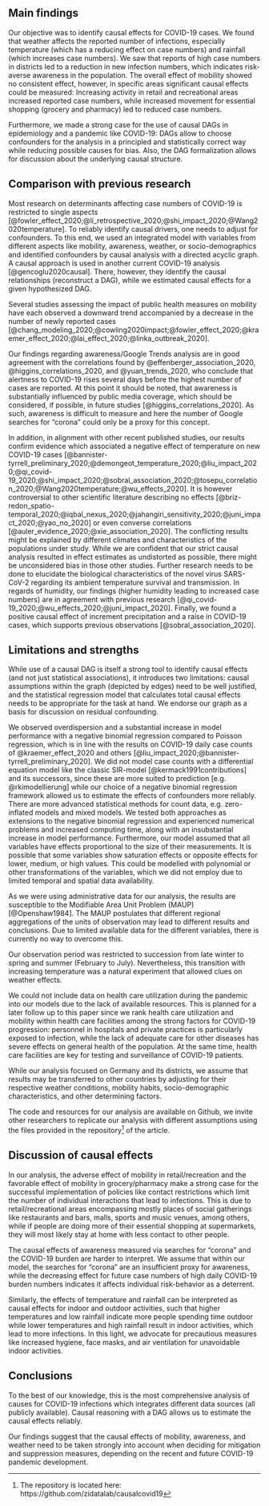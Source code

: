 ## Main findings

Our objective was to identify causal effects for COVID-19 cases. We found that weather affects the reported number of infections, especially temperature (which has a reducing effect on case numbers) and rainfall (which increases case numbers). We saw that reports of high case numbers in districts led to a reduction in new infection numbers, which indicates risk-averse awareness in the population. The overall effect of mobility showed no consistent effect, however, in specific areas significant causal effects could be measured: Increasing activity in retail and recreational areas increased reported case numbers, while increased movement for essential shopping (grocery and pharmacy) led to reduced case numbers.

Furthermore, we made a strong case for the use of causal DAGs in epidemiology and a pandemic like COVID-19: DAGs allow to choose confounders for the analysis in a principled and statistically correct way while reducing possible causes for bias. Also, the DAG formalization allows for discussion about the underlying causal structure.

## Comparison with previous research

Most research on determinants affecting case numbers of COVID-19 is restricted to single aspects [@fowler_effect_2020;@li_retrospective_2020;@shi_impact_2020;@Wang2020temperature]. To reliably identify causal drivers, one needs to adjust for confounders. To this end, we used an integrated model with variables from different aspects like mobility, awareness, weather, or socio-demographics and identified confounders by causal analysis with a directed acyclic graph. A causal approach is used in another current COVID-19 analysis [@gencoglu2020causal]. There, however, they identify the causal relationships (reconstruct a DAG), while we estimated causal effects for a given hypothesized DAG.

Several studies assessing the impact of public health measures on mobility have each observed a downward trend accompanied by a decrease in the number of newly reported cases [@chang_modeling_2020;@cowling2020impact;@fowler_effect_2020;@kraemer_effect_2020;@lai_effect_2020;@linka_outbreak_2020].

Our findings regarding awareness/Google Trends analysis are in good agreement with the correlations found by @effenberger_association_2020, @higgins_correlations_2020, and @yuan_trends_2020, who conclude that alertness to COVID-19 rises several days before the highest number of cases are reported. At this point it should be noted, that awareness is substantially influenced by public media coverage, which should be considered, if possible, in future studies [@higgins_correlations_2020]. As such, awareness is difficult to measure and here the number of Google searches for "corona" could only be a proxy for this concept.

In addition, in alignment with other recent published studies, our results confirm evidence which associated a negative effect of temperature on new COVID-19 cases [@bannister-tyrrell_preliminary_2020;@demongeot_temperature_2020;@liu_impact_2020;@qi_covid-19_2020;@shi_impact_2020;@sobral_association_2020;@tosepu_correlation_2020;@Wang2020temperature;@wu_effects_2020]. It is however controversial to other scientific literature describing no effects [@briz-redon_spatio-temporal_2020;@iqbal_nexus_2020;@jahangiri_sensitivity_2020;@juni_impact_2020;@yao_no_2020] or even converse correlations [@auler_evidence_2020;@xie_association_2020]. The conflicting results might be explained by different climates and characteristics of the populations under study. While we are confident that our strict causal analysis resulted in effect estimates as undistorted as possible, there might be unconsidered bias in those other studies. Further research needs to be done to elucidate the biological characteristics of the novel virus SARS-CoV-2 regarding its ambient temperature survival and transmission. In regards of humidity, our findings (higher humidity leading to increased case numbers) are in agreement with previous research [@qi_covid-19_2020;@wu_effects_2020;@juni_impact_2020]. Finally, we found a positive causal effect of increment precipitation and a raise in COVID-19 cases, which supports previous observations [@sobral_association_2020].

## Limitations and strengths

While use of a causal DAG is itself a strong tool to identify causal effects (and not just statistical associations), it introduces two limitations: causal assumptions within the graph (depicted by edges) need to be well justified, and the statistical regression model that calculates total causal effects needs to be appropriate for the task at hand. We endorse our graph as a basis for discussion on residual confounding.

We observed overdispersion and a substantial increase in model performance with a negative binomial regression compared to Poisson regression, which is in line with the results on COVID-19 daily case counts of @kraemer_effect_2020 and others [@liu_impact_2020;@bannister-tyrrell_preliminary_2020]. We did not model case counts with a differential equation model like the classic SIR-model [@kermack1991contributions] and its successors, since these are more suited to prediction [e.g. @rkimodellierung] while our choice of a negative binomial regression framework allowed us to estimate the effects of confounders more reliably. There are more advanced statistical methods for count data, e.g. zero-inflated models and mixed models. We tested both approaches as extensions to the negative binomial regression and experienced numerical problems and increased computing time, along with an insubstantial increase in model performance. Furthermore, our model assumed that all variables have effects proportional to the size of their measurements. It is possible that some variables show saturation effects or opposite effects for lower, medium, or high values. This could be modelled with polynomial or other transformations of the variables, which we did not employ due to limited temporal and spatial data availability.

As we were using administrative data for our analysis, the results are susceptible to the Modifiable Area Unit Problem (MAUP) [@Openshaw1984]. The MAUP postulates that different regional aggregations of the units of observation may lead to different results and conclusions. Due to limited available data for the different variables, there is currently no way to overcome this. 

Our observation period was restricted to succession from late winter to spring and summer (February to July). Nevertheless, this transition with increasing temperature was a natural experiment that allowed clues on weather effects.

We could not include data on health care utilization during the pandemic into our models due to the lack of available resources. This is planned for a later follow up to this paper since we rank health care utilization and mobility within health care facilities among the strong factors for COVID-19 progression: personnel in hospitals and private practices is particularly exposed to infection, while the lack of adequate care for other diseases has severe effects on general health of the population. At the same time, health care facilities are key for testing and surveillance of COVID-19 patients.

While our analysis focused on Germany and its districts, we assume that results may be transferred to other countries by adjusting for their respective weather conditions, mobility habits, socio-demographic characteristics, and other determining factors.

The code and resources for our analysis are available on Github, we invite other researchers to replicate our analysis with different assumptions using the files provided in the repository^[The repository is located here: https://github.com/zidatalab/causalcovid19] of the article.

## Discussion of causal effects

In our analysis, the adverse effect of mobility in retail/recreation and the favorable effect of mobility in grocery/pharmacy make a strong case for the successful implementation of policies like contact restrictions which limit the number of individual interactions that lead to infections. This is due to retail/recreational areas encompassing mostly places of social gatherings like restaurants and bars, malls, sports and music venues, among others, while if people are doing more of their essential shopping at supermarkets, they will most likely stay at home with less contact to other people.

The causal effects of awareness measured via searches for "corona" and the COVID-19 burden are harder to interpret. We assume that within our model, the searches for "corona" are an insufficient proxy for awareness, while the decreasing effect for future case numbers of high daily COVID-19 burden numbers indicates it affects individual risk-behavior as a deterrent.

Similarly, the effects of temperature and rainfall can be interpreted as causal effects for indoor and outdoor activities, such that higher temperatures and low rainfall indicate more people spending time outdoor while lower temperatures and high rainfall result in indoor activities, which lead to more infections. In this light, we advocate for precautious measures like increased hygiene, face masks, and air ventilation for unavoidable indoor activities.

## Conclusions

To the best of our knowledge, this is the most comprehensive analysis of causes for COVID-19 infections which integrates different data sources (all publicly available). Causal reasoning with a DAG allows us to estimate the causal effects reliably.

Our findings suggest that the causal effects of mobility, awareness, and weather need to be taken strongly into account when deciding for mitigation and suppression measures, depending on the recent and future COVID-19 pandemic development.
